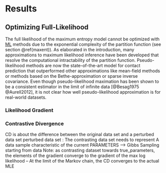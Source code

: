 # Results

## Optimizing Full-Likelihood 

The full likelihood of the maximum entropy model cannot be optimized with [ML](#abbrev) methods due to the exponential complexity of the partition function (see section \@ref(maxent)).
As elaborated in the introduction, many approximations to maximum likelihood inference have been developed that resolve the computational intractability of the partition function. 
Pseudo-likelihood methods are now the state-of-the-art model for contact prediction that outperformed other approximations like mean-field methods or methods based on the Bethe-approximation or sparse inverse covariance. 
Even though pseudo-likelihood maximation has been shown to be a consistent estimator in the limit of infinite data [@Besag1975 @Aurell2012], it is not clear how well pseudo-likelihood approximation is for real-world datasets. 



### Likelihood Gradient

### Contrastive Divergence

CD is about the difference between the original data set and a perturbed data set 
perturbed data set : The contrasting data set needs to represent A data sample characteristic of the current PARAMETERS --> Gibbs Sampling starting from data
Note: as contrasting dataset towards true_parameters, the elements of the gradient converge to the gradient of the max log likelihood
– At the limit of the Markov chain, the CD converges to the actual MLE